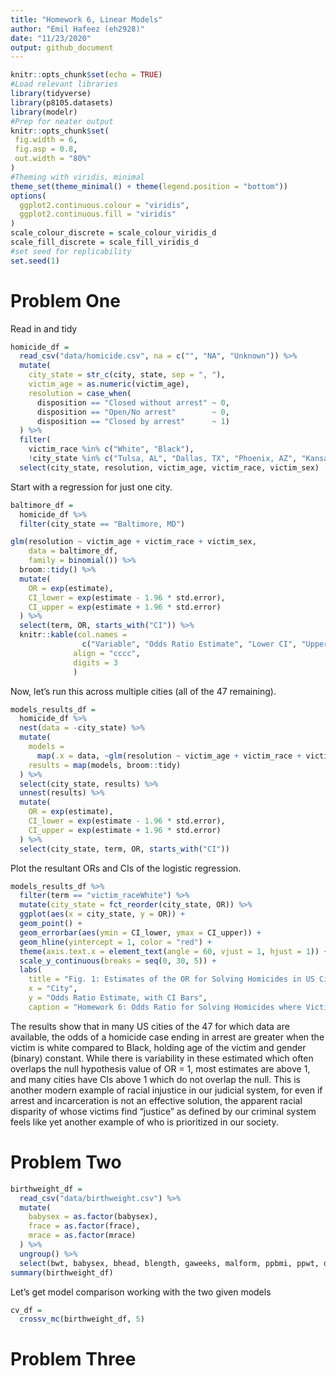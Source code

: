 ```yaml
---
title: "Homework 6, Linear Models"
author: "Emil Hafeez (eh2928)"
date: "11/23/2020"
output: github_document
---
```


```r
knitr::opts_chunk$set(echo = TRUE)
#Load relevant libraries
library(tidyverse)
library(p8105.datasets)
library(modelr)
#Prep for neater output
knitr::opts_chunk$set(
 fig.width = 6,
 fig.asp = 0.8,
 out.width = "80%"
)
#Theming with viridis, minimal
theme_set(theme_minimal() + theme(legend.position = "bottom"))
options(
  ggplot2.continuous.colour = "viridis",
  ggplot2.continuous.fill = "viridis"
)
scale_colour_discrete = scale_colour_viridis_d
scale_fill_discrete = scale_fill_viridis_d
#set seed for replicability
set.seed(1)
```

# Problem One

Read in and tidy
```r
homicide_df = 
  read_csv("data/homicide.csv", na = c("", "NA", "Unknown")) %>% 
  mutate(
    city_state = str_c(city, state, sep = ", "),
    victim_age = as.numeric(victim_age),
    resolution = case_when(
      disposition == "Closed without arrest" ~ 0,
      disposition == "Open/No arrest"        ~ 0,
      disposition == "Closed by arrest"      ~ 1)
  ) %>% 
  filter(
    victim_race %in% c("White", "Black"),
    !city_state %in% c("Tulsa, AL", "Dallas, TX", "Phoenix, AZ", "Kansas City, MO")) %>% 
  select(city_state, resolution, victim_age, victim_race, victim_sex)
```

Start with a regression for just one city.

```r
baltimore_df =
  homicide_df %>% 
  filter(city_state == "Baltimore, MD")

glm(resolution ~ victim_age + victim_race + victim_sex, 
    data = baltimore_df,
    family = binomial()) %>% 
  broom::tidy() %>% 
  mutate(
    OR = exp(estimate),
    CI_lower = exp(estimate - 1.96 * std.error),
    CI_upper = exp(estimate + 1.96 * std.error)
  ) %>% 
  select(term, OR, starts_with("CI")) %>% 
  knitr::kable(col.names =
                c("Variable", "Odds Ratio Estimate", "Lower CI", "Upper CI"),
              align = "cccc", 
              digits = 3
              )
```

Now, let's run this across multiple cities (all of the 47 remaining).

```r
models_results_df = 
  homicide_df %>% 
  nest(data = -city_state) %>% 
  mutate(
    models = 
      map(.x = data, ~glm(resolution ~ victim_age + victim_race + victim_sex, data = .x, family = binomial())),
    results = map(models, broom::tidy)
  ) %>% 
  select(city_state, results) %>% 
  unnest(results) %>% 
  mutate(
    OR = exp(estimate),
    CI_lower = exp(estimate - 1.96 * std.error),
    CI_upper = exp(estimate + 1.96 * std.error)
  ) %>% 
  select(city_state, term, OR, starts_with("CI")) 
```

Plot the resultant ORs and CIs of the logistic regression.

```r
models_results_df %>% 
  filter(term == "victim_raceWhite") %>% 
  mutate(city_state = fct_reorder(city_state, OR)) %>% 
  ggplot(aes(x = city_state, y = OR)) + 
  geom_point() + 
  geom_errorbar(aes(ymin = CI_lower, ymax = CI_upper)) + 
  geom_hline(yintercept = 1, color = "red") +
  theme(axis.text.x = element_text(angle = 60, vjust = 1, hjust = 1)) +
  scale_y_continuous(breaks = seq(0, 30, 5)) +
  labs(
    title = "Fig. 1: Estimates of the OR for Solving Homicides in US Cities",
    x = "City",
    y = "Odds Ratio Estimate, with CI Bars",
    caption = "Homework 6: Odds Ratio for Solving Homicides where Victim is White (vs reference: Black), Holding Age and Binary Gender Constant")
```

The results show that in many US cities of the 47 for which data are available, the odds of a homicide case ending in arrest are greater when the victim is white compared to Black, holding age of the victim and gender (binary) constant. While there is variability in these estimated which often overlaps the null hypothesis value of OR = 1, most estimates are above 1, and many cities have CIs above 1 which do not overlap the null. This is another modern example of racial injustice in our judicial system, for even if arrest and incarceration is not an effective solution, the apparent racial disparity of whose victims find "justice" as defined by our criminal system feels like yet another example of who is prioritized in our society. 

# Problem Two

```r
birthweight_df = 
  read_csv("data/birthweight.csv") %>% 
  mutate(
    babysex = as.factor(babysex),
    frace = as.factor(frace),
    mrace = as.factor(mrace)
  ) %>% 
  ungroup() %>% 
  select(bwt, babysex, bhead, blength, gaweeks, malform, ppbmi, ppwt, delwt, wtgain, mheight, momage, mrace, menarche, frace, fincome, parity, pnumlbw, pnumsga, smoken)
summary(birthweight_df)
```


Let's get model comparison working with the two given models

```r
cv_df = 
  crossv_mc(birthweight_df, 5) 
```
























# Problem Three
```r

```


